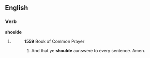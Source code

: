 ==English==

===Verb===
'''shoulde'''

#{{obsolete}} {{alternative spelling of|[[should]]}}
#:'''1559''' Book of Common Prayer
#:# And that ye '''shoulde''' aunswere to every sentence. Amen.